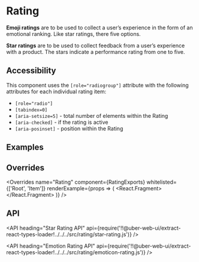 <!--
Copyright (c) 2018-2019 Uber Technologies, Inc.

This source code is licensed under the MIT license found in the
LICENSE file in the root directory of this source tree.
-->





# Rating

**Emoji ratings** are to be used to collect a user’s experience in the form of an emotional ranking.
Like star ratings, there five options.

**Star ratings** are to be used to collect feedback from a user’s experience with a product. The
stars indicate a performance rating from one to five.

## Accessibility

This component uses the `[role="radiogroup"]` attribute with the following attributes for each individual rating item:

- `[role="radio"]`
- `[tabindex=0]`
- `[aria-setsize=5]` - total number of elements within the Rating
- `[aria-checked]` - if the rating is active
- `[aria-posinset]` - position within the Rating

## Examples

<Example title="Rating with stars" path="rating/star.js">
  <Star />
</Example>

<Example title="Rating with emoticons" path="rating/emoticon.js">
  <Emoticon />
</Example>

## Overrides

<Overrides
  name="Rating"
  component={RatingExports}
  whitelisted={['Root', 'Item']}
  renderExample={props => (
    <React.Fragment>
      <EmoticonRating value={2} overrides={props.overrides} />
      <Block marginTop="scale600">
        <StarRating value={3} overrides={props.overrides} />
      </Block>
    </React.Fragment>
  )}
/>

## API

<API
  heading="Star Rating API"
  api={require('!!@uber-web-ui/extract-react-types-loader!../../../src/rating/star-rating.js')}
/>

<API
  heading="Emotion Rating API"
  api={require('!!@uber-web-ui/extract-react-types-loader!../../../src/rating/emoticon-rating.js')}
/>

<Exports
  component={RatingExports}
  title="Rating exports"
  path="baseui/rating"
/>
